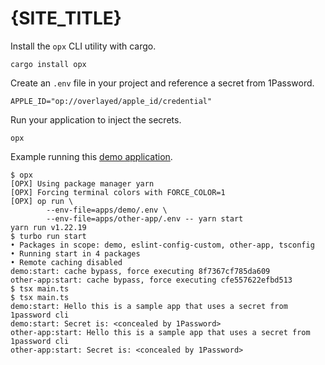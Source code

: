 
# {SITE_TITLE}

Install the `opx` CLI utility with cargo.
```
cargo install opx
```

Create an `.env` file in your project and reference a secret from 1Password.
```shell
APPLE_ID="op://overlayed/apple_id/credential"
```

Run your application to inject the secrets.
```
opx
```

Example running this [demo application](https://github.com/Hacksore/demo-1pass-secrets).

```
$ opx
[OPX] Using package manager yarn
[OPX] Forcing terminal colors with FORCE_COLOR=1
[OPX] op run \
        --env-file=apps/demo/.env \
        --env-file=apps/other-app/.env -- yarn start
yarn run v1.22.19
$ turbo run start
• Packages in scope: demo, eslint-config-custom, other-app, tsconfig
• Running start in 4 packages
• Remote caching disabled
demo:start: cache bypass, force executing 8f7367cf785da609
other-app:start: cache bypass, force executing cfe557622efbd513
$ tsx main.ts
$ tsx main.ts
demo:start: Hello this is a sample app that uses a secret from 1password cli
demo:start: Secret is: <concealed by 1Password>
other-app:start: Hello this is a sample app that uses a secret from 1password cli
other-app:start: Secret is: <concealed by 1Password>
```
